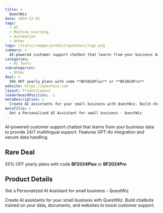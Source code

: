 ```yaml
---
title: >
  QuestWiz
date: 2024-12-01
tags:
  - AI
  - Machine Learning
  - Automation
  - Other
logo: /static/images/product/questwiz/logo.png
summary: >
  AI-powered customer support chatbot that learns from your business data to provide 24/7 multilingual support. Features GPT-4o integration and secure data handling.
categories:
  - AI Tools
subcategories:
  - Other
deal: >
  50% OFF yearly plans with code **BF2024Plus** or **BF2024Pro**
website: https://questwiz.com
layout: ProductLayout
leaderboardPosition: -1
metaDescription: >
  Create AI assistants for your small business with QuestWiz. Build chatbots trained on your data, documents, and websites to boost customer support.
metaTitle: >
  Get a Personalized AI Assistant for small business - QuestWiz
---
```

AI-powered customer support chatbot that learns from your business data to provide 24/7 multilingual support. Features GPT-4o integration and secure data handling.

## Rare Deal

50% OFF yearly plans with code **BF2024Plus** or **BF2024Pro**

## Product Details

Get a Personalized AI Assistant for small business - QuestWiz

Create AI assistants for your small business with QuestWiz. Build chatbots trained on your data, documents, and websites to boost customer support.
